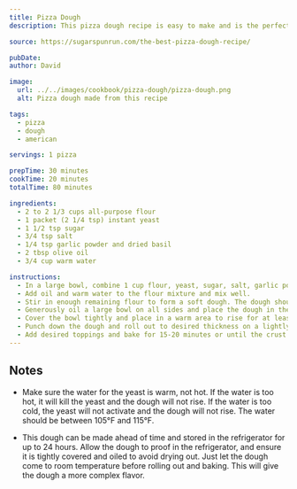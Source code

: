 ```yaml
---
title: Pizza Dough
description: This pizza dough recipe is easy to make and is the perfect base for any pizza.

source: https://sugarspunrun.com/the-best-pizza-dough-recipe/

pubDate:
author: David

image:
  url: ../../images/cookbook/pizza-dough/pizza-dough.png
  alt: Pizza dough made from this recipe

tags:
  - pizza
  - dough
  - american

servings: 1 pizza

prepTime: 30 minutes
cookTime: 20 minutes
totalTime: 80 minutes

ingredients:
  - 2 to 2 1/3 cups all-purpose flour
  - 1 packet (2 1/4 tsp) instant yeast
  - 1 1/2 tsp sugar
  - 3/4 tsp salt
  - 1/4 tsp garlic powder and dried basil
  - 2 tbsp olive oil
  - 3/4 cup warm water

instructions:
  - In a large bowl, combine 1 cup flour, yeast, sugar, salt, garlic powder, and basil.
  - Add oil and warm water to the flour mixture and mix well.
  - Stir in enough remaining flour to form a soft dough. The dough should be slightly sticky, but manageable.
  - Generously oil a large bowl on all sides and place the dough in the bowl, turning to coat the dough.
  - Cover the bowl tightly and place in a warm area to rise for at least 30 minutes or until doubled in size. Preheat the oven to 425°F.
  - Punch down the dough and roll out to desired thickness on a lightly floured surface. Place on a greased pizza pan, form a crust, and poke holes thoughout the dough surface.
  - Add desired toppings and bake for 15-20 minutes or until the crust is golden brown and the cheese is melted and bubbly.
---
```


## Notes

- Make sure the water for the yeast is warm, not hot. If the water is too hot, it will kill the yeast and the dough will not rise. If the water is too cold, the yeast will not activate and the dough will not rise. The water should be between 105°F and 115°F.

- This dough can be made ahead of time and stored in the refrigerator for up to 24 hours. Allow the dough to proof in the refrigerator, and ensure it is tightly covered and oiled to avoid drying out. Just let the dough come to room temperature before rolling out and baking. This will give the dough a more complex flavor.
